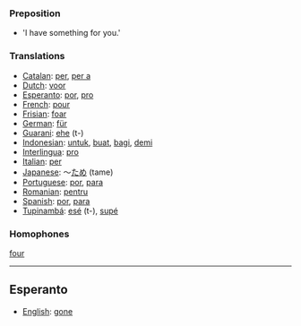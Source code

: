 ===Preposition===

* 'I have something for you.'


===Translations===
*[[Catalan]]: [[per]], [[per a]]
*[[Dutch]]: [[voor]]
*[[Esperanto]]: [[por]], [[pro]]
*[[French]]: [[pour]]
*[[Frisian]]: [[foar]]
*[[German]]: [[für]]
*[[Guarani]]: [[ehe]] (t-)
*[[Indonesian]]: [[untuk]], [[buat]], [[bagi]], [[demi]]
*[[Interlingua]]: [[pro]]
*[[Italian]]: [[per]]
*[[Japanese]]: ～[[ため]] (tame)
*[[Portuguese]]: [[por]], [[para]]
*[[Romanian]]: [[pentru]]
*[[Spanish]]: [[por]], [[para]]
*[[Tupinambá]]: [[esé]] (t-), [[supé]]

===Homophones===
[[four]]

----

==Esperanto==
*[[English]]: [[gone]]
{{msg:-ore}}